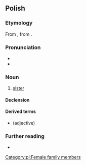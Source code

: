 ==Polish==

===Etymology===
From {{inh|pl|sla-pro|*sestra}}, from {{etyl|ine-pro|pl}} {{m|ine-pro|*swésōr}}.

===Pronunciation===
* {{pl-IPA}}
* {{audio|pl|Pl-siostra.ogg|audio}}

===Noun===
{{pl-noun|f|dim=siostrzyczka}}

# [[sister]]

====Declension====
{{pl-decl-noun
|siostra|siostry
|siostry|sióstr
|siostrze|siostrom
|siostrę|siostry
|siostrą|siostrami
|siostrze|siostrach
|siostro|siostry
}}

====Derived terms====
* {{l|pl|siostrzany}} (adjective)

===Further reading===
* {{R:PWN}}

[[Category:pl:Female family members]]